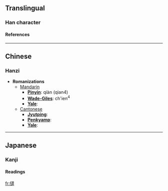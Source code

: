 ==Translingual==
===Han character===
{{Han char|rad=人|as=14|sn=16|four=|canj=人卜中口 (OYLR)}}
====References====
{{Han ref|kx=0120.070|dkj=01235|dj=0253.220|hdz=10231.010|uh=5119|ud=20761}}
----

==Chinese==
===Hanzi===


* '''Romanizations'''
** [[Mandarin]]
*** '''[[Pinyin]]''': qiàn (qian4)
*** '''[[Wade-Giles]]''': ch'ien<sup>4</sup>
*** '''[[Yale]]''': 
**[[Cantonese]]
***'''[[Jyutping]]''':
***'''[[Penkyamp]]''': 
***'''[[Yale]]''': 


----
==Japanese==
===Kanji===
{{ja-kanji|grade=|rs=人14}}
====Readings====
{{ja-readings|on=[[けん]] (ken)|kun=[[ひらく]] (hiraku)}}




[[fr:儙]]